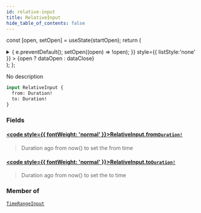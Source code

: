 ```yaml
---
id: relative-input
title: RelativeInput
hide_table_of_contents: false
---
```






const [open, setOpen] = useState(startOpen);
return (
<details {...(open ? { open: true } : {})} className="details" style={{ border:'none', boxShadow:'none', background:'var(--ifm-background-color)' }}>
<summary
onClick={(e) => {
e.preventDefault();
setOpen((open) => !open);
}}
style={{ listStyle:'none' }} >
{open ? dataOpen : dataClose}
</summary>
{open && children}
</details>
);
};

No description

```graphql
input RelativeInput {
  from: Duration!
  to: Duration!
}
```

### Fields

#### [<code style={{ fontWeight: 'normal' }}>RelativeInput.<b>from</b></code>](#)<Bullet />[`Duration!`](/api/scalars/duration) <Badge class="badge badge--secondary" text="non-null"/> <Badge class="badge badge--secondary" text="scalar"/>

> Duration ago from now() to set the from time

#### [<code style={{ fontWeight: 'normal' }}>RelativeInput.<b>to</b></code>](#)<Bullet />[`Duration!`](/api/scalars/duration) <Badge class="badge badge--secondary" text="non-null"/> <Badge class="badge badge--secondary" text="scalar"/>

> Duration ago from now() to set the to time

### Member of

[`TimeRangeInput`](/api/inputs/time-range-input) <Badge class="badge badge--secondary" text="input"/>
